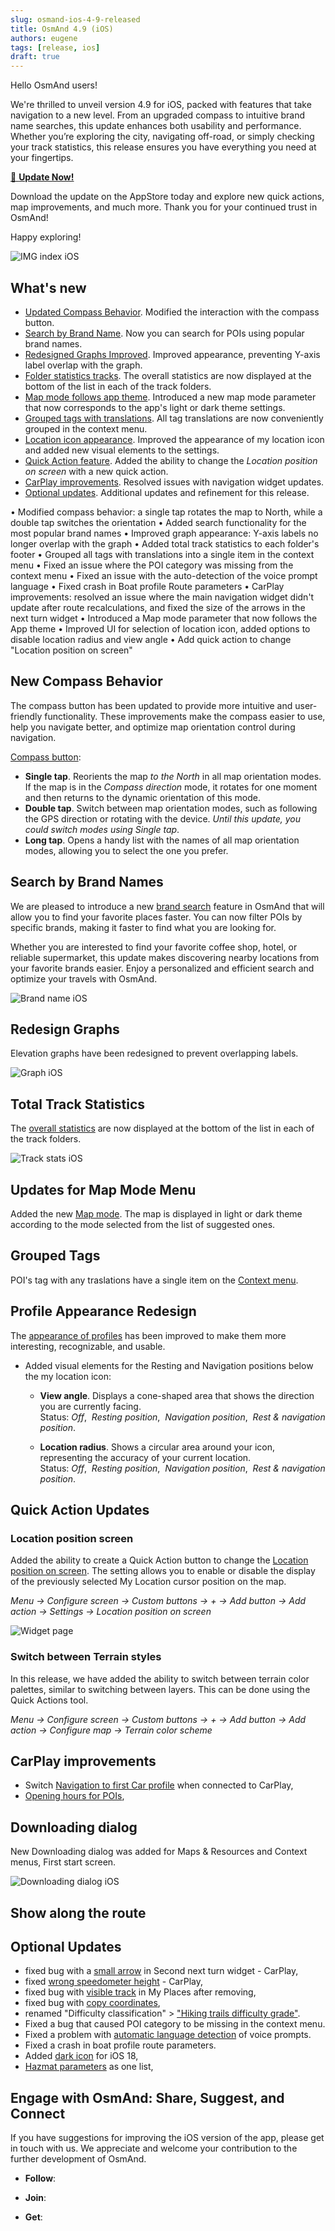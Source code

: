```yaml
---
slug: osmand-ios-4-9-released
title: OsmAnd 4.9 (iOS)
authors: eugene
tags: [release, ios]
draft: true
---
```




Hello OsmAnd users!  

We're thrilled to unveil version 4.9 for iOS, packed with features that take navigation to a new level. From an upgraded compass to intuitive brand name searches, this update enhances both usability and performance. Whether you’re exploring the city, navigating off-road, or simply checking your track statistics, this release ensures you have everything you need at your fingertips.

[🔄   **Update Now!**](https://itunes.apple.com/us/app/osmand-maps-travel-navigate/id934850257)

Download the update on the AppStore today and explore new quick actions, map improvements, and much more. Thank you for your continued trust in OsmAnd!

Happy exploring!

![IMG index iOS](./img/ios_4-9.png)

<!--truncate-->

## What's new

- [Updated Compass Behavior](#new-compass-behavior). Modified the interaction with the compass button. <!-- Now a single tap turns the map to the North, and a double tap switches the map orientation. -->
- [Search by Brand Name](#search-by-brand-names). Now you can search for POIs using popular brand names.
- [Redesigned Graphs Improved](#redesign-graphs). Improved appearance, preventing Y-axis label overlap with the graph. 
- [Folder statistics tracks](#total-track-statistics). The overall statistics are now displayed at the bottom of the list in each of the track folders.
- [Map mode follows app theme](#updates-for-map-mode-menu). Introduced a new map mode parameter that now corresponds to the app's light or dark theme settings.
- [Grouped tags with translations](#grouped-tags). All tag translations are now conveniently grouped in the context menu.
- [Location icon appearance](#profile-appearance-redesign). Improved the appearance of my location icon and added new visual elements to the settings.
- [Quick Action feature](#quick-action-update). Added the ability to change the *Location position on screen* with a new quick action.
- [CarPlay improvements](#carplay-improvements). Resolved issues with navigation widget updates. <!--Resolved issues with navigation widget updates after recalculations and adjusted arrow sizes in the turn widget.-->
- [Optional updates](#optional-updates). Additional updates and refinement for this release.


• Modified compass behavior: a single tap rotates the map to North, while a double tap switches the orientation 
• Added search functionality for the most popular brand names 
• Improved graph appearance: Y-axis labels no longer overlap with the graph 
• Added total track statistics to each folder's footer 
• Grouped all tags with translations into a single item in the context menu 
• Fixed an issue where the POI category was missing from the context menu 
• Fixed an issue with the auto-detection of the voice prompt language 
• Fixed crash in Boat profile Route parameters 
• CarPlay improvements: resolved an issue where the main navigation widget didn't update after route recalculations, and fixed the size of the arrows in the next turn widget 
• Introduced a Map mode parameter that now follows the App theme 
• Improved UI for selection of location icon, added options to disable location radius and view angle 
• Add quick action to change "Location position on screen"



## New Compass Behavior

The compass button has been updated to provide more intuitive and user-friendly functionality. These improvements make the compass easier to use, help you navigate better, and optimize map orientation control during navigation.

[Compass button](https://osmand.net/docs/user/map/interact-with-map/#map-orientation-and-compass): 

- **Single tap**. Reorients the map *to the North* in all map orientation modes. If the map is in the *Compass direction* mode, it rotates for one moment and then returns to the dynamic orientation of this mode.
- **Double tap**. Switch between map orientation modes, such as following the GPS direction or rotating with the device. *Until this update, you could switch modes using Single tap*.
- **Long tap**. Opens a handy list with the names of all map orientation modes, allowing you to select the one you prefer.


## Search by Brand Names

We are pleased to introduce a new [brand search](https://osmand.net/docs/user/search/search-poi#how-to-use) feature in OsmAnd that will allow you to find your favorite places faster. You can now filter POIs by specific brands, making it faster to find what you are looking for.  

Whether you are interested to find your favorite coffee shop, hotel, or reliable supermarket, this update makes discovering nearby locations from your favorite brands easier. Enjoy a personalized and efficient search and optimize your travels with OsmAnd.

![Brand name iOS](./img/brand.png)

## Redesign Graphs

Elevation graphs have been redesigned to prevent overlapping labels.

![Graph iOS](./img/graph.png)

## Total Track Statistics

The [overall statistics](https://osmand.net/docs/user/personal/tracks/manage-tracks#folder-statistics) are now displayed at the bottom of the list in each of the track folders.

![Track stats iOS](./img/track_stats.png)

## Updates for Map Mode Menu

Added the new [Map mode](https://osmand.net/docs/user/map/vector-maps#map-mode). The map is displayed in light or dark theme according to the mode selected from the list of suggested ones.


## Grouped Tags

POI's tag with any traslations have a single item on the [Context menu](https://osmand.net/docs/user/map/map-context-menu#details).


## Profile Appearance Redesign

The [appearance of profiles](https://osmand.net/docs/user/personal/profiles/#my-location-appearance) has been improved to make them more interesting, recognizable, and usable. 
<!-- 
The update includes:
- New icon and color selection components.
- Redesign of the location icon selection map.
- Default 3D icons.-->
- Added visual elements for the Resting and Navigation positions below the my location icon:

  - **View angle**. Displays a cone-shaped area that shows the direction you are currently facing.  
  Status: *Off*, &nbsp;*Resting position*, &nbsp;*Navigation position*, &nbsp;*Rest & navigation position*.  

  - **Location radius**. Shows a circular area around your icon, representing the accuracy of your current location.  
  Status: *Off*, &nbsp;*Resting position*, &nbsp;*Navigation position*, &nbsp;*Rest & navigation position*.  


##  Quick Action Updates

### Location position screen


Added the ability to create a Quick Action button to change the [Location position on screen](https://osmand.net/docs/user/widgets/quick-action#settings). The setting allows you to enable or disable the display of the previously selected My Location cursor position on the map.

_Menu → Configure screen → Custom buttons → + → Add button → Add action → Settings → Location position on screen_

![Widget page](./img/conf_screen_display_position_ios.png)

### Switch between Terrain styles

In this release, we have added the ability to switch between terrain color palettes, similar to switching between layers. This can be done using the Quick Actions tool.

_Menu → Configure screen → Custom buttons → + → Add button → Add action → Configure map → Terrain color scheme_

## CarPlay improvements

<!--
Resolved an issue that caused the main navigation widget to not refresh after a route recalculation, and fixed the size of the arrows in the next turn widget. -->

- Switch [Navigation to first Car profile](https://github.com/osmandapp/OsmAnd-iOS/issues/3957) when connected to CarPlay,
- [Opening hours for POIs](https://github.com/osmandapp/OsmAnd-iOS/issues/3961),

## Downloading dialog

New Downloading dialog was added for Maps & Resources and Context menus, First start screen.

![Downloading dialog iOS](./img/downloading.png)

## Show along the route

## Optional Updates

- fixed bug with a [small arrow](https://github.com/osmandapp/OsmAnd-iOS/issues/3964) in Second next turn widget - CarPlay,
- fixed [wrong speedometer height](https://github.com/osmandapp/OsmAnd-iOS/issues/3958) - CarPlay,
- fixed bug with [visible track](https://github.com/osmandapp/OsmAnd-iOS/issues/3982) in My Places after removing,
- fixed bug with [copy coordinates](https://github.com/osmandapp/OsmAnd-iOS/issues/4045),
- renamed "Difficulty classification" > ["Hiking trails difficulty grade"](https://osmand.net/docs/user/map/routes#hiking-trails-difficulty-grade).
- Fixed a bug that caused POI category to be missing in the context menu. 
- Fixed a problem with [automatic language detection](https://github.com/osmandapp/OsmAnd-iOS/issues/3727) of voice prompts. 
- Fixed a crash in boat profile route parameters.
- Added [dark icon](https://github.com/osmandapp/OsmAnd-iOS/issues/3893) for iOS 18,
- [Hazmat parameters](https://github.com/osmandapp/OsmAnd-iOS/issues/3992) as one list,


## Engage with OsmAnd: Share, Suggest, and Connect

If you have suggestions for improving the iOS version of the app, please get in touch with us. We appreciate and welcome your contribution to the further development of OsmAnd.

- **Follow**: <LinksSocial/>  

- **Join**: <LinksTelegram/>  

- **Get**: 

&nbsp;<AppleStore/>